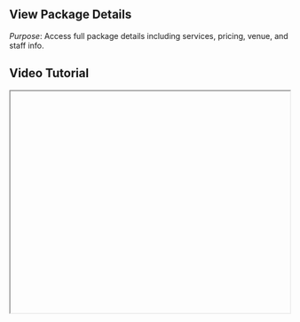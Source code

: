 


<div className="mdx-content">

##  View Package Details

 

*Purpose*: Access full package details including services, pricing, venue, and staff info.

## Video Tutorial



<iframe
  width="100%"
  height="400"
  title="View Package Tutorial"
  allowFullScreen
  className="rounded-lg"
/>

---

## Steps:



❶ **Click on any package name from the Package List**  
To open the detailed view.

❷ **Review package information**  
The panel shows the **Service Inclusions**, **Pricing Breakdown**, **Venue**, and **Staff** details.

❸ **Return to list**  
Use the **Close/Cancel** icon to return.

---

**Tip for First-Time Users**:  
Reviewing package details is useful before making edits or confirming bookings.

<div className="space-y-4 mt-6">

<div className="my-10 border-t border-gray-200" />

## More questions about this


</div>
<div className="space-y-4 mt-6">
  <details className="bg-white rounded-md p-4 border border-gray-300">
  <summary
    className="font-medium text-base text-gray-900"
    style={{
      backgroundColor: 'transparent',
      outline: 'none',
      cursor: 'pointer',
      userSelect: 'none',
      listStyle: 'none',
    }}
  >Can I view inactive packages?</summary>
   <p className="mt-2 text-sm text-gray-700">
      Yes, use the filters in the package list to include inactive ones.
    </p>
  </details>

  <details className="bg-white rounded-md p-4 border border-gray-300">
  <summary
    className="font-medium text-base text-gray-900"
    style={{
      backgroundColor: 'transparent',
      outline: 'none',
      cursor: 'pointer',
      userSelect: 'none',
      listStyle: 'none',
    }}
  >Is the pricing breakdown visible to clients?</summary>
    <p className="mt-2 text-sm text-gray-700">
      No, the breakdown is only visible internally to staff.
    </p>
  </details>
</div>
</div>

---

<div className="space-y-4 mt-6">

<div className="my-10 border-t border-gray-200" />

<div className="mdx-content mt-10">

Was this article helpful?

<div style={{ display: 'flex', gap: '1rem' }}>
  <button style={{ padding: '0.5rem', borderRadius: '9999px', backgroundColor: '#f0f0f0' }}>
   👍
  </button>
  <button style={{ padding: '0.5rem', borderRadius: '9999px', backgroundColor: '#f0f0f0' }}>
    👎
  </button>
</div>
</div>

---
</div>
